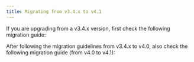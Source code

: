 ```yaml
---
title: Migrating from v3.4.x to v4.1
---
```


If you are upgrading from a v3.4.x version, first check the following migration guide:

<Card title="Migrating from v3.4.x" href="../v4.0.0-april-2024/migrating-from-v3.4.x/" icon="link">
</Card>

After following the migration guidelines from v3.4.x to v4.0, also check the following migration guide (from v4.0 to v4.1):

<Card title ="Migrating from v4.0" href="./migrating-from-v4.0-to-v4.1" icon ="link">
</Card>


